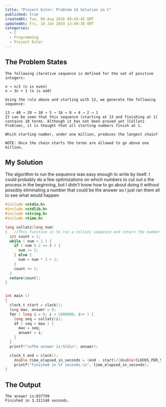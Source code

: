 ```yaml
---
title: "Project Euler: Problem 14 Solution in C"
published: true
createdAt: Tue, 09 Aug 2016 08:43:42 GMT
updatedAt: Fri, 18 Jan 2019 13:49:36 GMT
categories:
  - C
  - Programming
  - Project Euler
---
```


## The Problem States

```text
The following iterative sequence is defined for the set of positive integers:

n → n/2 (n is even)
n → 3n + 1 (n is odd)

Using the rule above and starting with 13, we generate the following sequence:

13 → 40 → 20 → 10 → 5 → 16 → 8 → 4 → 2 → 1
It can be seen that this sequence (starting at 13 and finishing at 1) contains 10 terms. Although it has not been proved yet (Collatz Problem), it is thought that all starting numbers finish at 1.

Which starting number, under one million, produces the longest chain?

NOTE: Once the chain starts the terms are allowed to go above one million.
```

## My Solution

The algorithm to run the sequence was easy enough to write by itself. I could probably do a few optimizations on
which numbers to cut out o the process in the beginning, but I didn't know how to go about doing it without possibly
eliminating a number that could be the answer so I just ran them all to see what would happen

```c
#include <stdio.h>
#include <stdlib.h>
#include <string.h>
#include <time.h>

long collatz(long num)
{	//This function is to run a collatz sequence and return the number of iterations
  int count = 1;
  while ( num > 1 ) {
    if ( num % 2 == 0 ) {
      num /= 2;
    } else {
      num = num * 3 + 1;
    }
    count += 1;
  }
  return(count);
}


int main ()
{
  clock_t start = clock();
  long max, answer = 0;
  for ( long i = 0; i < 1000000; i++ ) {
    long seq = collatz(i);
    if ( seq > max ) {
      max = seq;
      answer = i;
    }
  }
  printf("\nThe answer is:%ld\n", answer);

  clock_t end = clock();
    double time_elapsed_in_seconds = (end - start)/(double)CLOCKS_PER_SEC;
    printf("Finished in %f seconds.\n", time_elapsed_in_seconds);
}
```

## The Output

```text
The answer is:837799
Finished in 3.311148 seconds.
```
